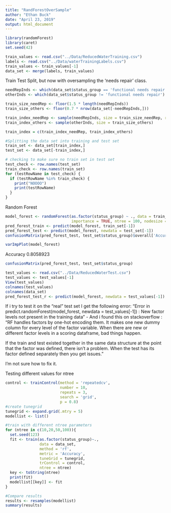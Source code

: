 ```yaml
---
title: "RandForestOverSample"
author: "Ethan Buck"
date: "April 23, 2019"
output: html_document
---
```


```r
library(randomForest)
library(caret)
set.seed(42)

train_values <- read.csv("../Data/ReducedWaterTraining.csv")
labels <- read.csv("../Data/waterTrainingLabels.csv")
train_values <- train_values[-1]
data_set <- merge(labels, train_values)
```

Train Test Split, but now with oversampling the 'needs repair' class.
```r
needRepInds <- which(data_set$status_group == 'functional needs repair')
otherInds <- which(data_set$status_group != 'functional needs repair')

train_size_needRep <- floor(1.5 * length(needRepInds))
train_size_others <- floor(0.7 * nrow(data_set[-needRepInds,]))

train_index_needRep <- sample(needRepInds, size = train_size_needRep, replace = TRUE)
train_index_others <- sample(otherInds, size = train_size_others)

train_index = c(train_index_needRep, train_index_others)

#Splitting the data set into training and test set
train_set <- data_set[train_index,]
test_set <- data_set[-train_index,]
```

```r
# checking to make sure no train set in test set
test_check <- row.names(test_set)
train_check <- row.names(train_set)
for (testRowName in test_check) {
  if (testRowName %in% train_check) {
    print("NOOOO")
    print(testRowName)
  }
}
```

Random Forest

```r
model_forest <- randomForest(as.factor(status_group) ~ ., data = train_set[-1], 
                             importance = TRUE, ntree = 100, nodesize = 1, mtry =5)
pred_forest_train <- predict(model_forest, train_set[-1])
pred_forest_test <- predict(model_forest, newdata = test_set[-1])
confusionMatrix(pred_forest_test, test_set$status_group)$overall['Accuracy']

varImpPlot(model_forest)
```
 Accuracy 
0.8058923 
```r
confusionMatrix(pred_forest_test, test_set$status_group)
```

```r
test_values <- read.csv("../Data/ReducedWaterTest.csv")
test_values <- test_values[-1]
View(test_values)
colnames(test_values)
colnames(data_set)
pred_forest_test_r <- predict(model_forest, newdata = test_values[-1])
```
If i try to test it on the "real" test set I get the following error: "Error in predict.randomForest(model_forest, newdata = test_values[-1]) : New factor levels not present in the training data" - And i found this on stackoverflow :
"RF handles factors by one-hot encoding them. It makes one new dummy column for every level of the factor variable. When there are new or different factor levels in a scoring dataframe, bad things happen.

If the train and test existed together in the same data structure at the point that the factor was defined, there isn't a problem. When the test has its factor defined separately then you get issues."

I'm not sure how to fix it.



Testing different values for ntree

```r
control <- trainControl(method = 'repeatedcv',
                        number = 10,
                        repeats = 3,
                        search = 'grid',
                        p = 0.8)
#create tunegrid
tunegrid <- expand.grid(.mtry = 5)
modellist <- list()

#train with different ntree parameters
for (ntree in c(10,20,50,100)){
  set.seed(123)
  fit <- train(as.factor(status_group)~.,
               data = data_set,
               method = 'rf',
               metric = 'Accuracy',
               tuneGrid = tunegrid,
               trControl = control,
               ntree = ntree)
  key <- toString(ntree)
  print(fit)
  modellist[[key]] <- fit
}

#Compare results
results <- resamples(modellist)
summary(results)
```
